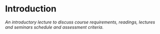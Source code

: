 # Introduction

*An introductory lecture to discuss course requirements, readings, lectures and seminars schedule and assessment criteria.*
